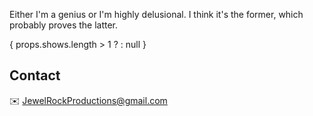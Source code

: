 <Banner />

<Container>

Either I'm a genius or I'm highly delusional. I think it's the former, which probably proves the latter.

<Youtube url="https://www.youtube.com/watch?v=gHXfAQlqvV8" />

<Releases releases={props.releases} />

<div>
{
  props.shows.length > 1 ? <Shows shows={props.shows} /> : null
}
</div>

## Contact

<!--
  The `id="contact"` attribute below is for creating internal anchor link.
  You can remove/change it, but make sure you edit the corresponding link
  in src/gatsby-theme-musician/config/navigation.yml
  See: https://learn.freecodecamp.org/responsive-web-design/basic-html-and-html5/link-to-internal-sections-of-a-page-with-anchor-elements/
-->

<div id="contact" className="text-center">

✉️ JewelRockProductions@gmail.com

</div>

</Container>
